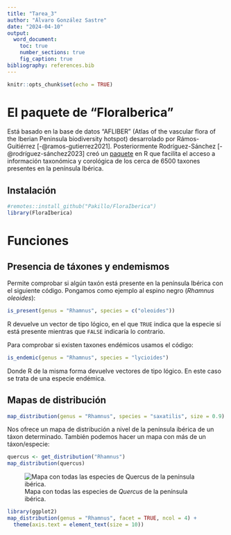 ```yaml
---
title: "Tarea_3"
author: "Álvaro González Sastre"
date: "2024-04-10"
output:
  word_document:
    toc: true
    number_sections: true
    fig_caption: true
bibliography: references.bib
---
```


```r
knitr::opts_chunk$set(echo = TRUE)
```

# El paquete de "FloraIberica"

Está basado en la base de datos "AFLIBER" (Atlas of the vascular flora of the Iberian Peninsula biodiversity hotspot) desarrolado por Rámos-Guitiérrez [-@ramos-gutierrez2021]. Posteriormente Rodríguez-Sánchez [-@rodríguez-sánchez2023] creó un [paquete](https://pakillo.github.io/FloraIberica/) en R que facilita el acceso a información taxonómica y corológica de los cerca de 6500 taxones presentes en la península Ibérica.

## Instalación

```r
#remotes::install_github("Pakillo/FloraIberica")
library(FloraIberica)
```

# Funciones

## Presencia de táxones y endemismos

Permite comprobar si algún taxón está presente en la península Ibérica con el siguiente código. Pongamos como ejemplo al espino negro (*Rhamnus oleoides*):

```r
is_present(genus = "Rhamnus", species = c("oleoides"))
```

R devuelve un vector de tipo lógico, en el que `TRUE` indica que la especie sí está presente mientras que `FALSE` indicaría lo contrario.

Para comprobar si existen taxones endémicos usamos el código:

```r
is_endemic(genus = "Rhamnus", species = "lycioides")
```

Donde R de la misma forma devuelve vectores de tipo lógico. En este caso se trata de una especie endémica.

## Mapas de distribución

```r
map_distribution(genus = "Rhamnus", species = "saxatilis", size = 0.9)
```

Nos ofrece un mapa de distribución a nivel de la península ibérica de un táxon determinado. También podemos hacer un mapa con más de un táxon/especie:

```r
quercus <- get_distribution("Rhamnus")
map_distribution(quercus)
```

![Mapa con todas las especies de *Quercus* de la península ibérica.](quercus.png)

```r
library(ggplot2)
map_distribution(genus = "Rhamnus", facet = TRUE, ncol = 4) + 
  theme(axis.text = element_text(size = 10))
```

